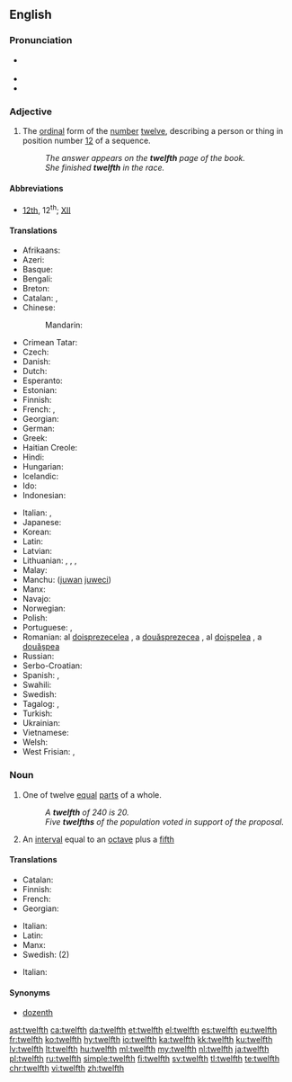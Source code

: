==English==
{{ordinalbox|en|11th|12th|13th|eleventh|thirteenth|card=twelve}}

===Pronunciation===
* {{a|UK|US}} {{IPA|/twɛlfθ/|/twɛlθ/}}
* {{audio|en-us-twelfth.ogg|Audio (US)|lang=en}}
* {{rhymes|ɛlfθ|ɛlθ}}

===Adjective===
{{en-adj|-}}

# {{context|ordinal|lang=en}} The [[ordinal]] form of the [[number]] [[twelve]], describing a person or thing in position number [[12]] of a sequence.
#: ''The answer appears on the '''twelfth''' page of the book.''
#: ''She finished '''twelfth''' in the race.''

====Abbreviations====
* [[12th]], 12<sup>th</sup>; {{qualifier|in names of monarchs and popes}} [[XII]]

====Translations====
{{trans-top|ordinal form of the number twelve}}
* Afrikaans: {{t|af|twaalfde}}
* Azeri: {{t|az|on ikinci}}
* Basque: {{t|eu|hamabigarren}}
* Bengali: {{t|bn|দ্বাদশ}}
* Breton: {{t+|br|daouzekvet}}
* Catalan: {{t+|ca|dotzè|m}}, {{t|ca|dotzena|f}}
* Chinese:
*: Mandarin: {{t|cmn|[[第]][[十]][[二]]}}
* Crimean Tatar: {{t|crh|on ekinci}}
* Czech: {{t+|cs|dvanáctý}}
* Danish: {{t|da|tolvte}}
* Dutch: {{t+|nl|twaalfde}}
* Esperanto: {{t|eo|dek-dua}}
* Estonian: {{t|et|kaheteistkümnes}}
* Finnish: {{t|fi|kahdestoista}}
* French: {{qualifier|before the noun}} {{t+|fr|douzième}}, {{qualifier|in names of monarchs and popes}} {{t+|fr|douze}} {{qualifier|after the name}}
* Georgian: {{t|ka|მეთორმეტე|sc=Geor}}
* German: {{t+|de|zwölfte}}
* Greek: {{t+|el|δωδέκατος||tr=dodékatos}}
* Haitian Creole: {{t|ht|douzyèm}}
* Hindi: {{t|hi|बारहवां|tr=bārahavāṁ|sc=Knda}}
* Hungarian: {{t+|hu|tizenkettedik}}
* Icelandic: {{t|is|tólfta}}
* Ido: {{t|io|duadekesma}}
* Indonesian: {{t|id|keduabelas}}
{{trans-mid}}
* Italian: {{qualifier|before the noun}} {{t+|it|dodicesimo|m}}, {{qualifier|in names of monarchs and popes}} {{t+|it|dodicesimo|m}} {{qualifier|after the name}}
* Japanese: {{t|ja|第十二|tr=dai jūni|sc=Jpan}}
* Korean: {{t+|ko|열두째|tr=yeoldujjae}}
* Latin: {{t|la|duodecimus}}
* Latvian: {{t+|lv|divpadsmitais}}
* Lithuanian: {{t+|lt|dvyliktas|m}}, {{t|lt|dvylikta|f}}, {{t|lt|dvylikti|m-p}}, {{t|lt|dvyliktos|f-p}}
* Malay: {{t|ms|kedua belas}}
* Manchu: ([[juwan]] [[juweci]])
* Manx: {{t|gv|daa-yeigoo}}
* Navajo: {{t|nv|naakitsʼáadah góneʼ}}
* Norwegian: {{t|no|tolvte}}
* Polish: {{t+|pl|dwunasty}}
* Portuguese: {{t+|pt|duodécimo}}, {{t+|pt|décimo segundo}}
* Romanian: al [[doisprezecelea]] {{g|m}}, a [[douăsprezecea]] {{g|f}}, al [[doișpelea]] {{qualifier|m, informal}}, a [[douășpea]] {{qualifier|f, informal}}
* Russian: {{t+|ru|двенадцатый|sc=Cyrl}}
* Serbo-Croatian: {{t|sh|dvanaesti|sc=Latn}}
* Spanish: {{t+|es|duodécimo|m}}, {{t+|es|duodécima|f}}
* Swahili: {{t|sw|kumi na mbili}}
* Swedish: {{t+|sv|tolfte}}
* Tagalog: {{t|tl|ikalabindalawa|sc=Cyrl}}, {{t|tl|panlabindalawa|sc=Cyrl}}
* Turkish: {{t|tr|on ikinci}}
* Ukrainian: {{t+|uk|дванадцятий|tr=dvanadtsyatyy̆|sc=Cyrl}}
* Vietnamese: {{t|vi|một phần mười hai}}
* Welsh: {{t+|cy|deuddegfed}}
* West Frisian: {{t|fy|tolfde}}, {{t|fy|tolfte}}
{{trans-bottom}}

===Noun===
{{en-noun}}

# {{context|fractional|lang=en}} One of twelve [[equal]] [[part]]s of a whole.
#: ''A '''twelfth''' of 240 is 20.''
#: ''Five '''twelfths''' of the population voted in support of the proposal.''
# {{context|music|lang=en}} An [[interval]] equal to an [[octave]] plus a [[fifth]]

====Translations====
{{trans-top|one of twelve equal parts of a whole}}
* Catalan: {{t+|ca|dotzè|m}}
* Finnish: {{t|fi|kahdestoistaosa}}
* French: {{t+|fr|douzième|m}}
* Georgian: {{t|ka|მეთორმეტედი|sc=Geor}}
{{trans-mid}}
* Italian: {{t+|it|dodicesimo|m}}
* Latin: {{t|la|duodecimum|n}}
* Manx: {{t|gv|yn ghaa yeigoo}}
* Swedish: {{t+|sv|tolftedel|c}} (2)
{{trans-bottom}}

{{trans-top|interval}}
* Italian: {{t|it|duodecima|f}}
{{trans-mid}}
{{trans-bottom}}

====Synonyms====
* [[dozenth]]

[[ast:twelfth]]
[[ca:twelfth]]
[[da:twelfth]]
[[et:twelfth]]
[[el:twelfth]]
[[es:twelfth]]
[[eu:twelfth]]
[[fr:twelfth]]
[[ko:twelfth]]
[[hy:twelfth]]
[[io:twelfth]]
[[ka:twelfth]]
[[kk:twelfth]]
[[ku:twelfth]]
[[lv:twelfth]]
[[lt:twelfth]]
[[hu:twelfth]]
[[ml:twelfth]]
[[my:twelfth]]
[[nl:twelfth]]
[[ja:twelfth]]
[[pl:twelfth]]
[[ru:twelfth]]
[[simple:twelfth]]
[[fi:twelfth]]
[[sv:twelfth]]
[[tl:twelfth]]
[[te:twelfth]]
[[chr:twelfth]]
[[vi:twelfth]]
[[zh:twelfth]]